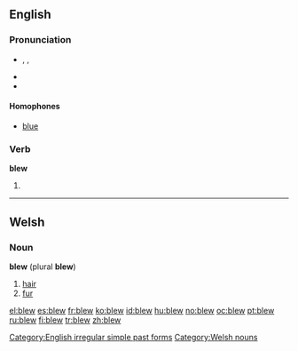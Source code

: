 ==English==

===Pronunciation===
* {{enPR|blo͞o}}, {{IPA|/bluː/}}, {{SAMPA|/blu:/}}
* {{audio|en-us-blew.ogg|Audio (US)}}
* {{rhymes|uː}}

====Homophones====
* [[blue]]

===Verb===
'''blew'''

# {{simple past of|[[blow]]}}

[[Category:English irregular simple past forms]]

----

==Welsh==
===Noun===
'''blew''' (plural '''blew''')

# [[hair#Noun|hair]]
# [[fur#Noun|fur]]

[[Category:Welsh nouns]]

[[el:blew]]
[[es:blew]]
[[fr:blew]]
[[ko:blew]]
[[id:blew]]
[[hu:blew]]
[[no:blew]]
[[oc:blew]]
[[pt:blew]]
[[ru:blew]]
[[fi:blew]]
[[tr:blew]]
[[zh:blew]]